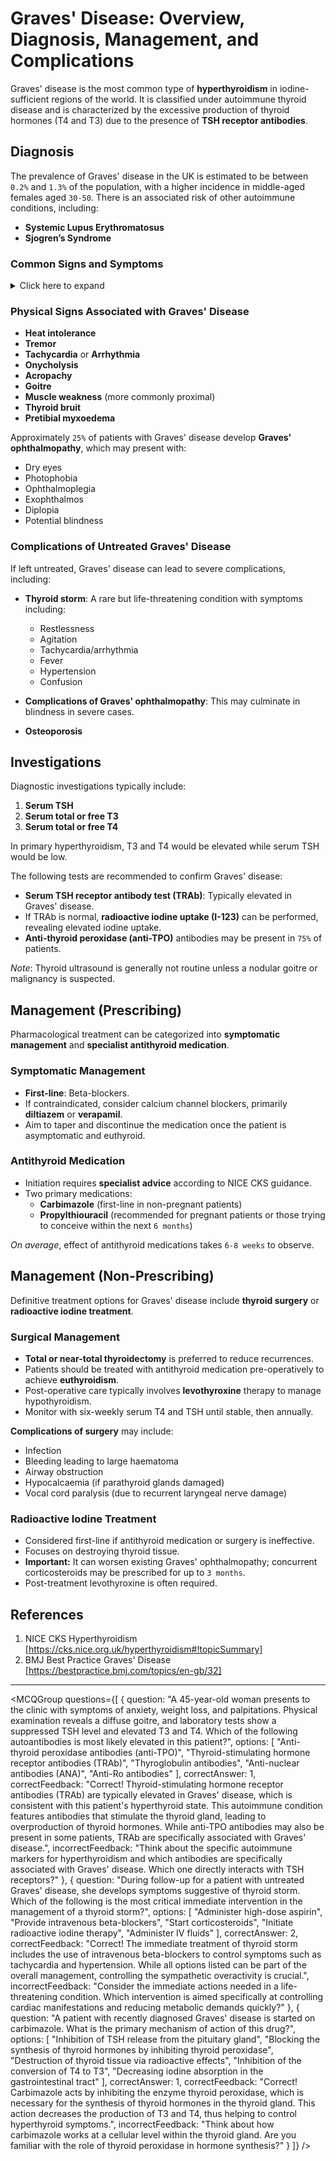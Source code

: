 
# Graves' Disease: Overview, Diagnosis, Management, and Complications

Graves' disease is the most common type of **hyperthyroidism** in iodine-sufficient regions of the world. It is classified under autoimmune thyroid disease and is characterized by the excessive production of thyroid hormones (T4 and T3) due to the presence of **TSH receptor antibodies**.

## Diagnosis

The prevalence of Graves' disease in the UK is estimated to be between `0.2%` and `1.3%` of the population, with a higher incidence in middle-aged females aged `30-50`. There is an associated risk of other autoimmune conditions, including:

- **Systemic Lupus Erythromatosus**
- **Sjogren’s Syndrome**

### Common Signs and Symptoms

<details>
<summary>Click here to expand</summary>

- **Tremor**
- **Irritability**
- **Sweating**
- **Heat intolerance**
- **Unplanned weight loss**
- **Diffuse goitre**
- **Palpitations**
- **Lethargy**
- **Menstrual disturbances** (typically oligomenorrhoea)

</details>

### Physical Signs Associated with Graves' Disease

- **Heat intolerance**
- **Tremor**
- **Tachycardia** or **Arrhythmia**
- **Onycholysis**
- **Acropachy**
- **Goitre**
- **Muscle weakness** (more commonly proximal)
- **Thyroid bruit**
- **Pretibial myxoedema**

Approximately `25%` of patients with Graves' disease develop **Graves' ophthalmopathy**, which may present with:

- Dry eyes
- Photophobia
- Ophthalmoplegia
- Exophthalmos
- Diplopia
- Potential blindness

### Complications of Untreated Graves' Disease

If left untreated, Graves' disease can lead to severe complications, including:

- **Thyroid storm**: A rare but life-threatening condition with symptoms including:
  - Restlessness
  - Agitation
  - Tachycardia/arrhythmia
  - Fever
  - Hypertension
  - Confusion

- **Complications of Graves' ophthalmopathy**: This may culminate in blindness in severe cases.
- **Osteoporosis**

## Investigations

Diagnostic investigations typically include:

1. **Serum TSH**
2. **Serum total or free T3**
3. **Serum total or free T4**

In primary hyperthyroidism, T3 and T4 would be elevated while serum TSH would be low. 

The following tests are recommended to confirm Graves' disease:

- **Serum TSH receptor antibody test (TRAb)**: Typically elevated in Graves' disease.
- If TRAb is normal, **radioactive iodine uptake (I-123)** can be performed, revealing elevated iodine uptake.
- **Anti-thyroid peroxidase (anti-TPO)** antibodies may be present in `75%` of patients.

*Note*: Thyroid ultrasound is generally not routine unless a nodular goitre or malignancy is suspected.

## Management (Prescribing)

Pharmacological treatment can be categorized into **symptomatic management** and **specialist antithyroid medication**.

### Symptomatic Management

- **First-line**: Beta-blockers.
- If contraindicated, consider calcium channel blockers, primarily **diltiazem** or **verapamil**.
- Aim to taper and discontinue the medication once the patient is asymptomatic and euthyroid.

### Antithyroid Medication

- Initiation requires **specialist advice** according to NICE CKS guidance.
- Two primary medications:
  - **Carbimazole** (first-line in non-pregnant patients)
  - **Propylthiouracil** (recommended for pregnant patients or those trying to conceive within the next `6 months`)
  
*On average*, effect of antithyroid medications takes `6-8 weeks` to observe.

## Management (Non-Prescribing)

Definitive treatment options for Graves' disease include **thyroid surgery** or **radioactive iodine treatment**.

### Surgical Management

- **Total or near-total thyroidectomy** is preferred to reduce recurrences.
- Patients should be treated with antithyroid medication pre-operatively to achieve **euthyroidism**.
- Post-operative care typically involves **levothyroxine** therapy to manage hypothyroidism.
- Monitor with six-weekly serum T4 and TSH until stable, then annually.

**Complications of surgery** may include:

- Infection
- Bleeding leading to large haematoma
- Airway obstruction
- Hypocalcaemia (if parathyroid glands damaged)
- Vocal cord paralysis (due to recurrent laryngeal nerve damage)

### Radioactive Iodine Treatment

- Considered first-line if antithyroid medication or surgery is ineffective.
- Focuses on destroying thyroid tissue.
- **Important:** It can worsen existing Graves' ophthalmopathy; concurrent corticosteroids may be prescribed for up to `3 months`.
- Post-treatment levothyroxine is often required.

## References

1. NICE CKS Hyperthyroidism [https://cks.nice.org.uk/hyperthyroidism#!topicSummary]
2. BMJ Best Practice Graves' Disease [https://bestpractice.bmj.com/topics/en-gb/32]

---

<MCQGroup questions={[
  {
    question: "A 45-year-old woman presents to the clinic with symptoms of anxiety, weight loss, and palpitations. Physical examination reveals a diffuse goitre, and laboratory tests show a suppressed TSH level and elevated T3 and T4. Which of the following autoantibodies is most likely elevated in this patient?",
    options: [
      "Anti-thyroid peroxidase antibodies (anti-TPO)",
      "Thyroid-stimulating hormone receptor antibodies (TRAb)",
      "Thyroglobulin antibodies",
      "Anti-nuclear antibodies (ANA)",
      "Anti-Ro antibodies"
    ],
    correctAnswer: 1,
    correctFeedback: "Correct! Thyroid-stimulating hormone receptor antibodies (TRAb) are typically elevated in Graves' disease, which is consistent with this patient's hyperthyroid state. This autoimmune condition features antibodies that stimulate the thyroid gland, leading to overproduction of thyroid hormones. While anti-TPO antibodies may also be present in some patients, TRAb are specifically associated with Graves' disease.",
    incorrectFeedback: "Think about the specific autoimmune markers for hyperthyroidism and which antibodies are specifically associated with Graves' disease. Which one directly interacts with TSH receptors?"
  },
  {
    question: "During follow-up for a patient with untreated Graves' disease, she develops symptoms suggestive of thyroid storm. Which of the following is the most critical immediate intervention in the management of a thyroid storm?",
    options: [
      "Administer high-dose aspirin",
      "Provide intravenous beta-blockers",
      "Start corticosteroids",
      "Initiate radioactive iodine therapy",
      "Administer IV fluids"
    ],
    correctAnswer: 2,
    correctFeedback: "Correct! The immediate treatment of thyroid storm includes the use of intravenous beta-blockers to control symptoms such as tachycardia and hypertension. While all options listed can be part of the overall management, controlling the sympathetic overactivity is crucial.",
    incorrectFeedback: "Consider the immediate actions needed in a life-threatening condition. Which intervention is aimed specifically at controlling cardiac manifestations and reducing metabolic demands quickly?"
  },
  {
    question: "A patient with recently diagnosed Graves' disease is started on carbimazole. What is the primary mechanism of action of this drug?",
    options: [
      "Inhibition of TSH release from the pituitary gland",
      "Blocking the synthesis of thyroid hormones by inhibiting thyroid peroxidase",
      "Destruction of thyroid tissue via radioactive effects",
      "Inhibition of the conversion of T4 to T3",
      "Decreasing iodine absorption in the gastrointestinal tract"
    ],
    correctAnswer: 1,
    correctFeedback: "Correct! Carbimazole acts by inhibiting the enzyme thyroid peroxidase, which is necessary for the synthesis of thyroid hormones in the thyroid gland. This action decreases the production of T3 and T4, thus helping to control hyperthyroid symptoms.",
    incorrectFeedback: "Think about how carbimazole works at a cellular level within the thyroid gland. Are you familiar with the role of thyroid peroxidase in hormone synthesis?"
  }
]} />